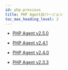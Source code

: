 ```yaml
---
id: php-previous
title: PHP Agent旧バージョン
toc_max_heading_level: 2
---
```


-   [PHP Agent v2.5.0](php-2_5_0)

-   [PHP Agent v2.4.1](php-2_4_1)

-   [PHP Agent v2.4.0](php-2_4_0)

-   [PHP Agent v2.3.3](php-2_3_3)
